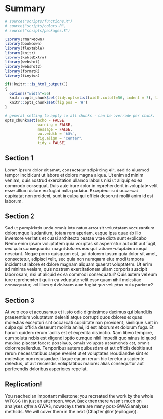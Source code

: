 # Summary {-}
<!-- ![](./img/_headers/banner_man_standing_dna.png){width=100%} -->
```r
# source("scripts/functions.R")
# source("scripts/colors.R")
# source("scripts/packages.R")

library(rmarkdown)
library(bookdown)
library(flextable)
library(knitr)
library(kableExtra)
library(webshot)
library(webshot2)
library(formatR)
library(tinytex)
```

```r
if(!knitr:::is_html_output())
{
  options("width"=56)
  knitr::opts_chunk$set(tidy.opts=list(width.cutoff=56, indent = 2), tidy = TRUE)
  knitr::opts_chunk$set(fig.pos = 'H')
}
```

```r
# general setting to apply to all chunks - can be overrode per chunk.
opts_chunk$set(echo = FALSE, 
               warning = FALSE, 
               message = FALSE, 
               out.width = "85%", 
               fig.align = "center", 
               tidy = FALSE)
```
## Section 1
Lorem ipsum dolor sit amet, consectetur adipiscing elit, sed do eiusmod tempor incididunt ut labore et dolore magna aliqua. Ut enim ad minim veniam, quis nostrud exercitation ullamco laboris nisi ut aliquip ex ea commodo consequat. Duis aute irure dolor in reprehenderit in voluptate velit esse cillum dolore eu fugiat nulla pariatur. Excepteur sint occaecat cupidatat non proident, sunt in culpa qui officia deserunt mollit anim id est laborum.


## Section 2

Sed ut perspiciatis unde omnis iste natus error sit voluptatem accusantium doloremque laudantium, totam rem aperiam, eaque ipsa quae ab illo inventore veritatis et quasi architecto beatae vitae dicta sunt explicabo. Nemo enim ipsam voluptatem quia voluptas sit aspernatur aut odit aut fugit, sed quia consequuntur magni dolores eos qui ratione voluptatem sequi nesciunt. Neque porro quisquam est, qui dolorem ipsum quia dolor sit amet, consectetur, adipisci velit, sed quia non numquam eius modi tempora incidunt ut labore et dolore magnam aliquam quaerat voluptatem. Ut enim ad minima veniam, quis nostrum exercitationem ullam corporis suscipit laboriosam, nisi ut aliquid ex ea commodi consequatur? Quis autem vel eum iure reprehenderit qui in ea voluptate velit esse quam nihil molestiae consequatur, vel illum qui dolorem eum fugiat quo voluptas nulla pariatur?

## Section 3

At vero eos et accusamus et iusto odio dignissimos ducimus qui blanditiis praesentium voluptatum deleniti atque corrupti quos dolores et quas molestias excepturi sint occaecati cupiditate non provident, similique sunt in culpa qui officia deserunt mollitia animi, id est laborum et dolorum fuga. Et harum quidem rerum facilis est et expedita distinctio. Nam libero tempore, cum soluta nobis est eligendi optio cumque nihil impedit quo minus id quod maxime placeat facere possimus, omnis voluptas assumenda est, omnis dolor repellendus. Temporibus autem quibusdam et aut officiis debitis aut rerum necessitatibus saepe eveniet ut et voluptates repudiandae sint et molestiae non recusandae. Itaque earum rerum hic tenetur a sapiente delectus, ut aut reiciendis voluptatibus maiores alias consequatur aut perferendis doloribus asperiores repellat.

## Replication! 

You reached an important milestone: you recreated the work by the whole WTCCC1 in just an afternoon. Wow. Back then there wasn't much on analyses _after_ a GWAS, nowadays there are many post-GWAS  analyses methods. We will cover them in the next (Chapter \@ref(epilogue)).

<!-- ```{js, echo = FALSE} -->
<!-- title=document.getElementById('header'); -->
<!-- title.innerHTML = '<img src="img/_headers/banner_man_standing_dna.png" alt="Statistical finemapping">' + title.innerHTML -->
<!-- ``` -->
